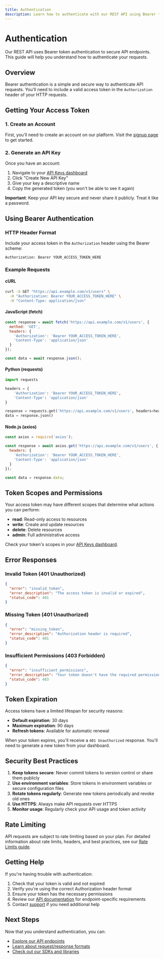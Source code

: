 ```yaml
---
title: Authentication
description: Learn how to authenticate with our REST API using Bearer tokens
---
```


# Authentication

Our REST API uses Bearer token authentication to secure API endpoints. This guide will help you understand how to authenticate your requests.

## Overview

Bearer authentication is a simple and secure way to authenticate API requests. You'll need to include a valid access token in the `Authorization` header of your HTTP requests.

## Getting Your Access Token

### 1. Create an Account

First, you'll need to create an account on our platform. Visit the [signup page](https://example.com/signup) to get started.

### 2. Generate an API Key

Once you have an account:

1. Navigate to your [API Keys dashboard](https://example.com/api-keys)
2. Click "Create New API Key"
3. Give your key a descriptive name
4. Copy the generated token (you won't be able to see it again)

**Important**: Keep your API key secure and never share it publicly. Treat it like a password.

## Using Bearer Authentication

### HTTP Header Format

Include your access token in the `Authorization` header using the Bearer scheme:

```http
Authorization: Bearer YOUR_ACCESS_TOKEN_HERE
```

### Example Requests

#### cURL

```bash
curl -X GET "https://api.example.com/v1/users" \
  -H "Authorization: Bearer YOUR_ACCESS_TOKEN_HERE" \
  -H "Content-Type: application/json"
```

#### JavaScript (fetch)

```javascript
const response = await fetch('https://api.example.com/v1/users', {
  method: 'GET',
  headers: {
    'Authorization': 'Bearer YOUR_ACCESS_TOKEN_HERE',
    'Content-Type': 'application/json'
  }
});

const data = await response.json();
```

#### Python (requests)

```python
import requests

headers = {
    'Authorization': 'Bearer YOUR_ACCESS_TOKEN_HERE',
    'Content-Type': 'application/json'
}

response = requests.get('https://api.example.com/v1/users', headers=headers)
data = response.json()
```

#### Node.js (axios)

```javascript
const axios = require('axios');

const response = await axios.get('https://api.example.com/v1/users', {
  headers: {
    'Authorization': 'Bearer YOUR_ACCESS_TOKEN_HERE',
    'Content-Type': 'application/json'
  }
});

const data = response.data;
```

## Token Scopes and Permissions

Your access token may have different scopes that determine what actions you can perform:

- **read**: Read-only access to resources
- **write**: Create and update resources
- **delete**: Delete resources
- **admin**: Full administrative access

Check your token's scopes in your [API Keys dashboard](https://example.com/api-keys).

## Error Responses

### Invalid Token (401 Unauthorized)

```json
{
  "error": "invalid_token",
  "error_description": "The access token is invalid or expired",
  "status_code": 401
}
```

### Missing Token (401 Unauthorized)

```json
{
  "error": "missing_token",
  "error_description": "Authorization header is required",
  "status_code": 401
}
```

### Insufficient Permissions (403 Forbidden)

```json
{
  "error": "insufficient_permissions",
  "error_description": "Your token doesn't have the required permissions for this action",
  "status_code": 403
}
```

## Token Expiration

Access tokens have a limited lifespan for security reasons:

- **Default expiration**: 30 days
- **Maximum expiration**: 90 days
- **Refresh tokens**: Available for automatic renewal

When your token expires, you'll receive a `401 Unauthorized` response. You'll need to generate a new token from your dashboard.

## Security Best Practices

1. **Keep tokens secure**: Never commit tokens to version control or share them publicly
2. **Use environment variables**: Store tokens in environment variables or secure configuration files
3. **Rotate tokens regularly**: Generate new tokens periodically and revoke old ones
4. **Use HTTPS**: Always make API requests over HTTPS
5. **Monitor usage**: Regularly check your API usage and token activity

## Rate Limiting

API requests are subject to rate limiting based on your plan. For detailed information about rate limits, headers, and best practices, see our [Rate Limits guide](/rest-api/getting-started/rate-limits).

## Getting Help

If you're having trouble with authentication:

1. Check that your token is valid and not expired
2. Verify you're using the correct Authorization header format
3. Ensure your token has the necessary permissions
4. Review our [API documentation](/rest-api) for endpoint-specific requirements
5. Contact [support](mailto:support@example.com) if you need additional help

## Next Steps

Now that you understand authentication, you can:

- [Explore our API endpoints](/rest-api/reference)
- [Learn about request/response formats](/rest-api/getting-started/requests-responses)
- [Check out our SDKs and libraries](/rest-api/sdks)
